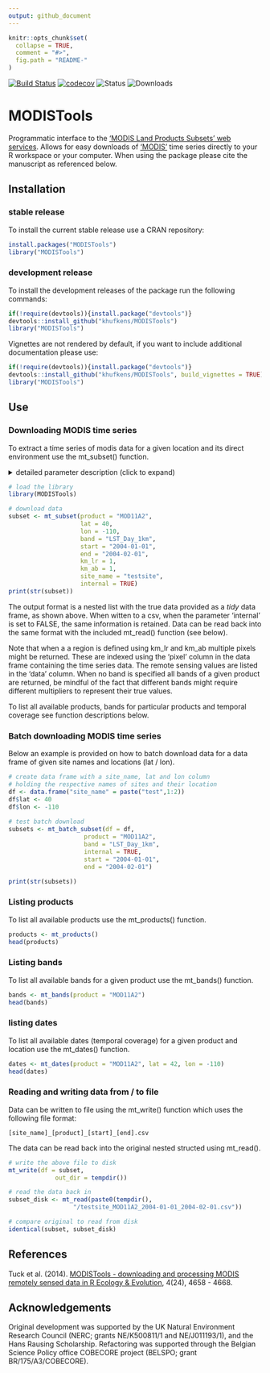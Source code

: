 ```yaml
---
output: github_document
---
```

<!-- README.md is generated from README.Rmd. Please edit that file -->

```r
knitr::opts_chunk$set(
  collapse = TRUE,
  comment = "#>",
  fig.path = "README-"
)
```

[![Build Status](https://travis-ci.org/khufkens/MODISTools.svg)](https://travis-ci.org/khufkens/MODISTools) [![codecov](https://codecov.io/gh/khufkens/MODISTools/branch/master/graph/badge.svg)](https://codecov.io/gh/khufkens/MODISTools) ![Status](https://www.r-pkg.org/badges/version/MODISTools) ![Downloads](https://cranlogs.r-pkg.org/badges/grand-total/MODISTools)

# MODISTools

Programmatic interface to the ['MODIS Land Products Subsets' web services](https://modis.ornl.gov/data/modis_webservice.html). Allows for easy downloads of ['MODIS'](http://modis.gsfc.nasa.gov/) time series directly to your R workspace or your computer. When using the package please cite the manuscript as referenced below.

## Installation

### stable release

To install the current stable release use a CRAN repository:

```r
install.packages("MODISTools")
library("MODISTools")
```

### development release

To install the development releases of the package run the following commands:

```r
if(!require(devtools)){install.package("devtools")}
devtools::install_github("khufkens/MODISTools")
library("MODISTools")
```

Vignettes are not rendered by default, if you want to include additional documentation please use:

```r
if(!require(devtools)){install.package("devtools")}
devtools::install_github("khufkens/MODISTools", build_vignettes = TRUE)
library("MODISTools")
```

## Use

### Downloading MODIS time series

To extract a time series of modis data for a given location and its direct environment use the mt_subset() function.

<details><summary>detailed parameter description (click to expand)</summary>
<p>

Parameter     | Description                      
------------- | ------------------------------ 	
product	      | a MODIS product
band	      | a MODIS product band (if NULL all bands are downloaded)
lat           | latitude of the site
lon           | longitude of the site
start      | start year of the time series (data start in 1980)
end        | end year of the time series (current year - 2 years, use force = TRUE to override)
internal      | logical, TRUE or FALSE, if true data is imported into R workspace otherwise it is downloaded into the current working directory
out_dir | path where to store the data when not used internally, defaults to tempdir()
km_lr | force "out of temporal range" downloads (integer)
km_ab | suppress the verbose output (integer)
site_name | a site identifier
site_id | a site_id for predefined locations (not required)

</p>
</details>

```r
# load the library
library(MODISTools)

# download data
subset <- mt_subset(product = "MOD11A2",
                    lat = 40,
                    lon = -110,
                    band = "LST_Day_1km",
                    start = "2004-01-01",
                    end = "2004-02-01",
                    km_lr = 1,
                    km_ab = 1,
                    site_name = "testsite",
                    internal = TRUE)
print(str(subset))
```

The output format is a nested list with the true data provided as a *tidy* data frame, as shown above. When witten to a csv, when the parameter 'internal' is set to FALSE, the same information is retained. Data can be read back into the same format with the included mt_read() function (see below).

Note that when a a region is defined using km_lr and km_ab multiple pixels might be returned. These are indexed using the 'pixel' column in the data frame containing the time series data. The remote sensing values are listed in the 'data' column. When no band is specified all bands of a given product are returned, be mindful of the fact that different bands might require different multipliers to represent their true values. 

To list all available products, bands for particular products and temporal coverage see function descriptions below.

### Batch downloading MODIS time series

Below an example is provided on how to batch download data for a data frame of given site names and locations (lat / lon).

```r
# create data frame with a site_name, lat and lon column
# holding the respective names of sites and their location
df <- data.frame("site_name" = paste("test",1:2))
df$lat <- 40
df$lon <- -110
  
# test batch download
subsets <- mt_batch_subset(df = df,
                     product = "MOD11A2",
                     band = "LST_Day_1km",
                     internal = TRUE,
                     start = "2004-01-01",
                     end = "2004-02-01")

print(str(subsets))
```


### Listing products

To list all available products use the mt_products() function.

```r
products <- mt_products()
head(products)
```


### Listing bands

To list all available bands for a given product use the mt_bands() function.

```r
bands <- mt_bands(product = "MOD11A2")
head(bands)
```

### listing dates

To list all available dates (temporal coverage) for a given product and location use the mt_dates() function.

```r
dates <- mt_dates(product = "MOD11A2", lat = 42, lon = -110)
head(dates)
```

### Reading and writing data from / to file

Data can be written to file using the mt_write() function which uses the following file format:

```
[site_name]_[product]_[start]_[end].csv
```

The data can be read back into the original nested structed using mt_read().

```r
# write the above file to disk
mt_write(df = subset,
             out_dir = tempdir())

# read the data back in
subset_disk <- mt_read(paste0(tempdir(),
                  "/testsite_MOD11A2_2004-01-01_2004-02-01.csv"))

# compare original to read from disk
identical(subset, subset_disk)
```

## References

Tuck et al. (2014). [MODISTools - downloading and processing MODIS remotely sensed data in R Ecology & Evolution](https://onlinelibrary.wiley.com/doi/full/10.1002/ece3.1273), 4(24), 4658 - 4668.

## Acknowledgements

Original development was supported by the UK Natural Environment Research Council (NERC; grants NE/K500811/1 and NE/J011193/1), and the Hans Rausing Scholarship. Refactoring was supported through the Belgian Science Policy office COBECORE project (BELSPO; grant BR/175/A3/COBECORE).
